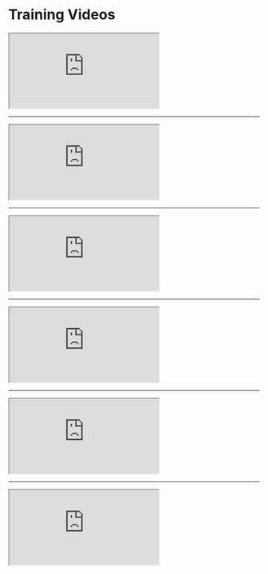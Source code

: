 # Training Videos

<div style={{ position: 'relative', paddingBottom: '56.25%', height: 0, marginTop: 80 }}>
  <iframe
    src="https://www.loom.com/embed/c7314482dfc24a5aae906831af627c6e?sid=67f43eb6-1b23-4336-87a7-8d4c2dbb8424"
    style={{ position: 'absolute', top: 0, left: 0, width: '100%', height: '100%' }}
    allowFullScreen
  ></iframe>
</div>


---

<div style={{ position: 'relative', paddingBottom: '56.25%', height: 0 }}>
  <iframe
    src="https://www.loom.com/embed/09cf992920ae44c6a2f850af05d9272b?sid=43f259f2-3aa7-4cf8-af16-d52cdaf8ad00"
    style={{ position: 'absolute', top: 0, left: 0, width: '100%', height: '100%' }}
    allowFullScreen
  ></iframe>
</div>


---

<div style={{ position: 'relative', paddingBottom: '56.25%', height: 0 }}>
  <iframe
    src="https://www.loom.com/embed/ff95ae3cd96942ce893ab5ad55e599d8?sid=187780f3-567b-4046-8d6e-1020e2369179"
    style={{ position: 'absolute', top: 0, left: 0, width: '100%', height: '100%' }}
    allowFullScreen
  ></iframe>
</div>

---

<div style={{ position: 'relative', paddingBottom: '56.25%', height: 0 }}>
  <iframe
    src="https://www.loom.com/embed/cc3e911d3a3c486b81ac3b201a16cf7d?sid=9f218571-51e1-4881-9b25-822904ee16ec"
    style={{ position: 'absolute', top: 0, left: 0, width: '100%', height: '100%' }}
    allowFullScreen
  ></iframe>
</div>


---

<div style={{ position: 'relative', paddingBottom: '56.25%', height: 0 }}>
  <iframe
    src="https://www.loom.com/embed/25915f89636a4bc9b5ed3b53e3d8963a?sid=6a6e727e-fe3b-4901-9915-28f2dce44d92"
    style={{ position: 'absolute', top: 0, left: 0, width: '100%', height: '100%' }}
    allowFullScreen
  ></iframe>
</div>

---

<div style={{ position: 'relative', paddingBottom: '56.25%', height: 0 }}>
  <iframe
    src="https://www.loom.com/embed/b4afef3ba4d64526b104abd3d4a2781e?sid=518d328c-23fa-4bea-a2b1-e333f26496e0"
    style={{ position: 'absolute', top: 0, left: 0, width: '100%', height: '100%' }}
    allowFullScreen
  ></iframe>
</div>


